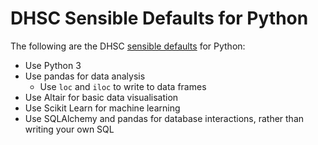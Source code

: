 # DHSC Sensible Defaults for Python {#python_defaults}
The following are the DHSC [sensible defaults](principle_sensible_defaults.md) for Python:

* Use Python 3
* Use pandas for data analysis
    * Use `loc` and `iloc` to write to data frames
* Use Altair for basic data visualisation
* Use Scikit Learn for machine learning
* Use SQLAlchemy and pandas for database interactions, rather than writing your own SQL
